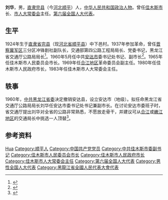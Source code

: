 {{同名人物|刘华|刘华}}
'''刘华'''{{BD|1924年||？|catIdx=Liu}}，男，[[直隶省|直隶]][[完县|完县]]（今[[河北|河北]][[顺平县|顺平]]）人，[[中华人民共和国|中华人民共和国]][[政治人物|政治人物]]。曾任[[佳木斯市|佳木斯市]]长、[[佳木斯市人大常委会|市人大常委会]]主任。[[第六届全国人大代表|第六届全国人大代表]]。

==生平==
1924年生于[[直隶省|直隶省]][[完县|完县]]（现[[河北省|河北省]][[顺平县|顺平县]]）中下邑村。1937年参加革命，曾任[[晋察冀军区|晋察冀军区]]三分区冲锋剧社副队长，交通部第四公路工程局局长、党委书记，黑龙江省交通厅公路局局长<ref>{{cite book |editor=河北省顺平县地方志编纂委员会 |title=顺平县志 |date=1999 |publisher=中华书局 |isbn=7101023223 |page=1058}}</ref>。1960年5月任中共[[安达市|安达市]]委书记处书记、副市长<ref>{{cite book |editor=安达市地方志办公室 |title=安达县志 |date=1992 |publisher=[[黑龙江人民出版社|黑龙江人民出版社]] |isbn=7207026234 |page=550}}</ref>。1965年任佳木斯市人民委员会市长。1969年任[[合江地区|合江地区]]革命委员会副主任。1980年任佳木斯市人民政府市长，1983年任佳木斯市人大常委会主任。

==轶事==
1960年，[[中共黑龙江省委|中共黑龙江省委]]决定撤销安达县，设立安达市（地级）。拟任命黑龙江省交通厅公路局局长刘华任安达市委书记处书记兼副市长。在讨论安达市委班子时，省交通厅提出刘华对全省的公路非常熟悉，不愿放走骨干，并建议可从[[合江地区|合江]]或[[嫩江地区|嫩江地区]]的交通局长中挑选一人顶替<ref>{{cite book |editor=宋连生 |title=工业学大庆始末 |date=2005 |publisher=[[湖北人民出版社|湖北人民出版社]] |isbn=7216042808 |page=133}}</ref>。

==参考资料==
{{reflist}}

{{start box}}
{{s-par|prc-lpc}}
{{s-before|[[华春|华春]]}}
{{s-title|[[佳木斯市人大常委会|佳木斯市人大常委会]]主任|1983年4月－1985年4月}}
{{s-after|[[李本成|李本成]]}}
{{s-gov|prc}}
{{s-before|[[余弘达|余弘达]]|（革委会主任）}}
{{s-title|[[佳木斯市人民政府|佳木斯市人民政府]]市长|1980年10月－1983年3月}}
{{s-after|[[李福顺_(1931年)|李福顺]]}}
{{s-before|[[陈续政|陈续政]]}}
{{s-title|[[佳木斯市人民委员会|佳木斯市人民委员会]]市长|1965年12月－1967年1月}}
{{s-after|[[和子明|和子明]]|（[[革委会|革委会]]主任）}}
{{end box}}

{{佳木斯市市长}}

{{Authority control}}
{{DEFAULTSORT:Liu}}
[[Category:刘姓|Hua]]
[[Category:顺平人|Category:顺平人]]
[[Category:中国共产党党员|Category:中国共产党党员]]
[[Category:中共佳木斯市委副书记|Category:中共佳木斯市委副书记]]
[[Category:佳木斯市人民委员会市长|Category:佳木斯市人民委员会市长]]
[[Category:佳木斯市人民政府市长|Category:佳木斯市人民政府市长]]
[[Category:佳木斯市人大常委会主任|Category:佳木斯市人大常委会主任]]
[[Category:第六届全国人大代表|Category:第六届全国人大代表]]
[[Category:男性全国人大代表|Category:男性全国人大代表]]
[[Category:黑龍江省全國人民代表大會代表|Category:黑龍江省全國人民代表大會代表]]